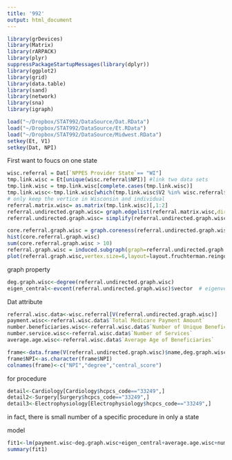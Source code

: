```yaml
---
title: '992'
output: html_document
---
```




```r
library(grDevices)
library(Matrix)
library(rARPACK)
library(plyr)
suppressPackageStartupMessages(library(dplyr))
library(ggplot2)
library(grid)
library(data.table)
library(sand) 
library(network)
library(sna)
library(igraph)


```




```r
load("~/Dropbox/STAT992/DataSource/Dat.RData")
load("~/Dropbox/STAT992/DataSource/Et.RData")
load("~/Dropbox/STAT992/DataSource/Midwest.RData")
setkey(Et, V1) 
setkey(Dat, NPI) 
```

First want to foucs on one state

```r
wisc.referral = Dat[`NPPES Provider State`== "WI"]
tmp.link.wisc = Et[unique(wisc.referral$NPI)] #link two data sets
tmp.link.wisc = tmp.link.wisc[complete.cases(tmp.link.wisc)] 
tmp.link.wisc<-tmp.link.wisc[which(tmp.link.wisc$V2 %in% wisc.referral$NPI)]  
# only keep the vertice in Wisconsin and individual
referral.matrix.wisc= as.matrix(tmp.link.wisc)[,1:2]
referral.undirected.graph.wisc= graph.edgelist(referral.matrix.wisc,directed=F)
referral.undirected.graph.wisc= simplify(referral.undirected.graph.wisc) #simplify the graph
```

```r
core.referral.graph.wisc = graph.coreness(referral.undirected.graph.wisc) #get core
hist(core.referral.graph.wisc)
sum(core.referral.graph.wisc > 10)
referral.graph.wisc = induced.subgraph(graph=referral.undirected.graph.wisc,vids=V(referral.undirected.graph.wisc)[core.referral.graph.wisc>10])
plot(referral.graph.wisc,vertex.size=6,layout=layout.fruchterman.reingold,edge.arrow.size=0.05,vertex.label=NA, main = "Wisconsin Network Graph")
```


graph property

```r
deg.graph.wisc<-degree(referral.undirected.graph.wisc)
eigen_central<-evcent(referral.undirected.graph.wisc)$vector  # eigenvector centrality score
```

Dat attribute

```r
referral.wisc.data<-wisc.referral[V(referral.undirected.graph.wisc)]
payment.wisc<-referral.wisc.data$`Total Medicare Payment Amount`
number.beneficiaries.wisc<-referral.wisc.data$`Number of Unique Beneficiaries`
number.service.wisc<-referral.wisc.data$`Number of Services`
average.age.wisc<-referral.wisc.data$`Average Age of Beneficiaries`
```


```r
frame<-data.frame(V(referral.undirected.graph.wisc)$name,deg.graph.wisc,eigen_central)
frame$NPI<-as.character(frame$NPI)
colnames(frame)<-c("NPI","degree","central_score")
```


for procedure


```r
detail<-Cardiology[Cardiology$hcpcs_code=="33249",]
detail2<-Surgery[Surgery$hcpcs_code=="33249",]
detail3<-Electrophysiology[Electrophysiology$hcpcs_code=="33249",]
```

in fact, there is small number of a specific procedure in only a state

model

```r
fit1<-lm(payment.wisc~deg.graph.wisc+eigen_central+average.age.wisc+number.service.wisc)
summary(fit1)
```


